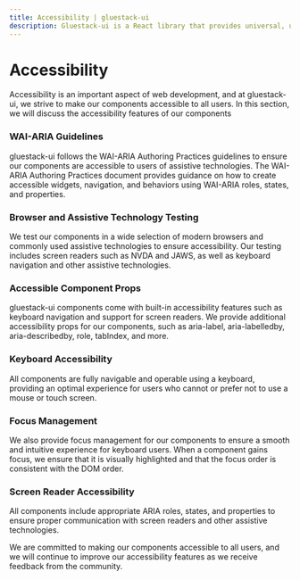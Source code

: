 ```yaml
---
title: Accessibility | gluestack-ui
description: Gluestack-ui is a React library that provides universal, unstyled, and accessible components. It includes keyboard accessibility and focus management features, making it a great choice for developers who prioritize accessibility and usability.
---
```



<Meta title="Overview/Accessibility" />

# Accessibility

Accessibility is an important aspect of web development, and at gluestack-ui, we strive to make our components accessible to all users. In this section, we will discuss the accessibility features of our components

### WAI-ARIA Guidelines

gluestack-ui follows the WAI-ARIA Authoring Practices guidelines to ensure our components are accessible to users of assistive technologies. The WAI-ARIA Authoring Practices document provides guidance on how to create accessible widgets, navigation, and behaviors using WAI-ARIA roles, states, and properties.

### Browser and Assistive Technology Testing

We test our components in a wide selection of modern browsers and commonly used assistive technologies to ensure accessibility. Our testing includes screen readers such as NVDA and JAWS, as well as keyboard navigation and other assistive technologies.

### Accessible Component Props

gluestack-ui components come with built-in accessibility features such as keyboard navigation and support for screen readers. We provide additional accessibility props for our components, such as aria-label, aria-labelledby, aria-describedby, role, tabIndex, and more.

### Keyboard Accessibility

All components are fully navigable and operable using a keyboard, providing an optimal experience for users who cannot or prefer not to use a mouse or touch screen.

### Focus Management

We also provide focus management for our components to ensure a smooth and intuitive experience for keyboard users. When a component gains focus, we ensure that it is visually highlighted and that the focus order is consistent with the DOM order.

### Screen Reader Accessibility

All components include appropriate ARIA roles, states, and properties to ensure proper communication with screen readers and other assistive technologies.

We are committed to making our components accessible to all users, and we will continue to improve our accessibility features as we receive feedback from the community.
